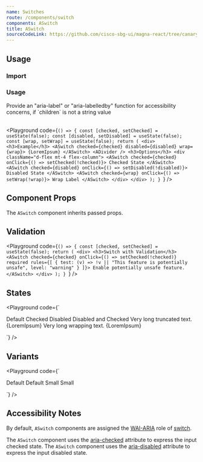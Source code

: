 ```yaml
---
name: Switches
route: /components/switch
components: ASwitch
title: ASwitch
sourceCodeLink: https://github.com/cisco-sbg-ui/magna-react/tree/canary/framework/components/ASwitch
---
```


## Usage

### Import

<ComponentImport components="ASwitch" />

### Usage

<AAlert dismissable={false}>
  Provide an "aria-label" or "aria-labelledby" function for accessibility
  concerns, if `children` is not a string value
</AAlert>

<br />
<br />

<Playground
  code={`() => {
  const [checked, setChecked] = useState(false);
  const [disabled, setDisabled] = useState(false);
  const [wrap, setWrap] = useState(false);
  return (
    <div>
      <h3>Example</h3>
      <ASwitch checked={checked} disabled={disabled} wrap={wrap}>
        {LoremIpsum}
      </ASwitch>
      <ADivider />
      <h3>Options</h3>
      <div className="d-flex mt-4 flex-column">
        <ASwitch checked={checked} onClick={() => setChecked(!checked)}>
          Checked State
        </ASwitch>
        <ASwitch checked={disabled} onClick={() => setDisabled(!disabled)}>
          Disabled State
        </ASwitch>
        <ASwitch checked={wrap} onClick={() => setWrap(!wrap)}>
          Wrap Label
        </ASwitch>
      </div>
    </div>
  );
}
`}
/>

## Component Props

The `ASwitch` component inherits passed props.

<Props of="ASwitch" />

## Validation

<Playground
  code={`() => {
  const [checked, setChecked] = useState(false);
  return (
    <div>
      <h3>Switch with Validation</h3>
      <ASwitch
        checked={checked}
        onClick={() => setChecked(!checked)}
        required
        rules={[
          {
            test: (v) => !v || "This feature is potentially unsafe",
            level: "warning"
          }
        ]}>
        Enable potentially unsafe feature.
      </ASwitch>
    </div>
  );
}
`}
/>

## States

<Playground
  code={`<div className="d-flex flex-column">
  <ASwitch>Default</ASwitch>
  <ASwitch checked>Checked</ASwitch>
  <ASwitch disabled>Disabled</ASwitch>
  <ASwitch disabled checked>
    Disabled and Checked
  </ASwitch>
  <ASwitch>Very long truncated text. {LoremIpsum}</ASwitch>
  <ASwitch wrap>Very long wrapping text. {LoremIpsum}</ASwitch>
</div>
`}
/>

## Variants

<Playground
  code={`<div className="d-flex flex-column">
  <ASwitch>Default</ASwitch>
  <ASwitch checked>Default</ASwitch>
  <ASwitch small>Small</ASwitch>
  <ASwitch checked small>Small</ASwitch>
</div>
`}
/>

## Accessibility Notes

By default, `ASwitch` components are assigned the [WAI-ARIA](https://www.w3.org/WAI/standards-guidelines/aria/) role of [switch](https://www.w3.org/TR/wai-aria/#switch).

The `ASwitch` component uses the [aria-checked](https://www.w3.org/TR/wai-aria/#aria-checked) attribute to express the input checked state.
The `ASwitch` component uses the [aria-disabled](https://www.w3.org/TR/wai-aria/#aria-disabled) attribute to express the input disabled state.
